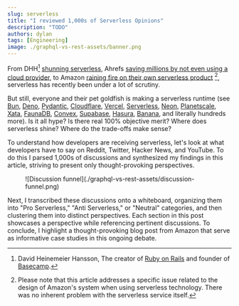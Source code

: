 ```yaml
---
slug: serverless
title: "I reviewed 1,000s of Serverless Opinions"
description: "TODO"
authors: dylan
tags: [Engineering]
image: ./graphql-vs-rest-assets/banner.png
---
```



<Head>
  <title>I reviewed 1,000s of Serverless Opinions</title>
  <meta property="og:title" content="I reviewed 1,000s of Serverless Opinions"/>
</Head>

From DHH[^dhh] [shunning
serverless](https://world.hey.com/dhh/don-t-be-fooled-by-serverless-776cd730),
Ahrefs [saving millions by not even using a cloud
provider](https://tech.ahrefs.com/how-ahrefs-saved-us-400m-in-3-years-by-not-going-to-the-cloud-8939dd930af8),
to Amazon [raining fire on their own serverless
product](https://www.primevideotech.com/video-streaming/scaling-up-the-prime-video-audio-video-monitoring-service-and-reducing-costs-by-90) [^1],
serverless has recently been under a lot of scrutiny.

But still, everyone and their pet goldfish is making a serverless runtime (see
[Bun](https://oven.sh/), [Deno](https://deno.com/deploy),
[Pydantic](https://pydantic.dev/announcement/#2-the-plan),
[Cloudflare](https://workers.cloudflare.com/),
[Vercel](https://vercel.com/features/edge-functions),
[Serverless](https://www.serverless.com), [Neon](https://neon.tech/),
[Planetscale](https://planetscale.com/), [Xata](https://xata.io/),
[FaunaDB](https://fauna.com/), [Convex](https://www.convex.dev/),
[Supabase](https://supabase.com/edge-functions), [Hasura](https://hasura.io/), [Banana](https://www.banana.dev/),
and literally hundreds more). Is it all hype? Is there real 100% objective merit? Where
does serverless shine? Where do the trade-offs make sense?

To understand how developers are receiving serverless, let's look at what
developers have to say on Reddit, Twitter, Hacker News, and YouTube. To do this
I parsed 1,000s of discussions and synthesized my findings in this article,
striving to present only thought-provoking perspectives.

<Figure caption='Funnel for gathering through-provoking perspectives'>
![Discussion funnel](./graphql-vs-rest-assets/discussion-funnel.png)
</Figure>

Next, I transcribed these discussions onto a whiteboard, organizing them into
"Pro Serverless," "Anti Serverless," or "Neutral" categories, and then
clustering them into distinct perspectives. Each section in this post showcases
a perspective while referencing pertinent discussions. To conclude, I highlight
a thought-provoking blog post from Amazon that serve as informative case studies
in this ongoing debate.

[^DHH]: David Heinemeier Hansson, The creator of [Ruby on Rails](https://rubyonrails.org/) and founder of [Basecamp](https://basecamp.com/).
[^1]: Please note that this article addresses a specific issue related to the
design of Amazon's system when using serverless technology. There was no inherent problem with the serverless service itself.